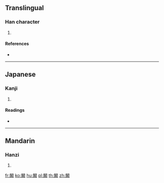 {{character info/new}}
==Translingual==

===Han character===
{{Han char|rn=169|rad=門|as=11|sn=19|four=|canj=ANBCK}}

# {{defn|Han|sort=門11}}

====References====
* {{Han ref|kx=1341.141|dkj=41476|dj=1846.010|hdz=74315.110|uh=95DD|ud=38365}}

----

==Japanese==

===Kanji===
{{ja-kanji|grade=|rs=門11}}

# {{defn|lang=ja|sort=門11}}

====Readings====
* {{ja-readings|on=[[ひょう]] (hyō), [[びょう]] (byō)|kun=[[おぼれる]] (oboreru)|nanori=}}

----

==Mandarin==

===Hanzi===
{{cmn-hanzi|pin=[[piáo]] ([[piao2]])|wg=p'iao<sup>2</sup>}}

# {{defn|lang=cmn|sort=門11}}

[[fr:闝]]
[[ko:闝]]
[[hu:闝]]
[[pl:闝]]
[[th:闝]]
[[zh:闝]]